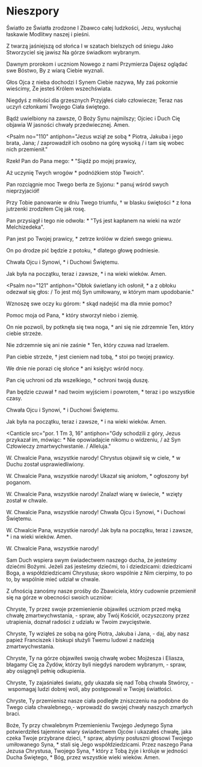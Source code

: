 # Nieszpory

<Opening />

<Hymn>

Światło ze Światła zrodzone
I Zbawco całej ludzkości,
Jezu, wysłuchaj łaskawie
Modlitwy naszej i pieśni.

Z twarzą jaśniejszą od słońca
I w szatach bielszych od śniegu
Jako Stworzyciel się jawisz
Na górze świadkom wybranym.

Dawnym prorokom i uczniom
Nowego z nami Przymierza
Dajesz oglądać swe Bóstwo,
By z wiarą Ciebie wyznali.

Głos Ojca z nieba dochodzi
I Synem Ciebie nazywa,
My zaś pokornie wieścimy,
Że jesteś Królem wszechświata.

Niegdyś z miłości dla grzesznych
Przyjąłeś ciało człowiecze;
Teraz nas uczyń członkami
Twojego Ciała świętego.

Bądź uwielbiony na zawsze,
O Boży Synu najmilszy;
Ojciec i Duch Cię objawia
W jasności chwały przedwiecznej. Amen.

</Hymn>

<Psalm
  no="110"
  antiphon="Jezus wziął ze sobą * Piotra, Jakuba i jego brata, Jana; / zaprowadził ich osobno na górę wysoką / i tam się wobec nich przemienił."
>

Rzekł Pan do Pana mego: \*
"Siądź po mojej prawicy,

Aż uczynię Twych wrogów \*
podnóżkiem stóp Twoich".

Pan rozciągnie moc Twego berła ze Syjonu: \*
panuj wśród swych nieprzyjaciół!

Przy Tobie panowanie w dniu Twego triumfu, †
w blasku świętości \*
z łona jutrzenki zrodziłem Cię jak rosę.

Pan przysiągł i tego nie odwoła: \*
"Tyś jest kapłanem na wieki na wzór Melchizedeka".

Pan jest po Twojej prawicy, \*
zetrze królów w dzień swego gniewu.

On po drodze pić będzie z potoku, \*
dlatego głowę podniesie.

Chwała Ojcu i Synowi, \*
i Duchowi Świętemu.

Jak była na początku, teraz i zawsze, \*
i na wieki wieków. Amen.

</Psalm>

<Psalm
  no="121"
  antiphon="Obłok świetlany ich osłonił, * a z obłoku odezwał się głos: / To jest mój Syn umiłowany, w którym mam upodobanie."
>

Wznoszę swe oczy ku górom: \*
skąd nadejść ma dla mnie pomoc?

Pomoc moja od Pana, \*
który stworzył niebo i ziemię.

On nie pozwoli, by potknęła się twa noga, \*
ani się nie zdrzemnie Ten, który ciebie strzeże.

Nie zdrzemnie się ani nie zaśnie \*
Ten, który czuwa nad Izraelem.

Pan ciebie strzeże, †
jest cieniem nad tobą, \*
stoi po twojej prawicy.

We dnie nie porazi cię słońce \*
ani księżyc wśród nocy.

Pan cię uchroni od zła wszelkiego, \*
ochroni twoją duszę.

Pan będzie czuwał †
nad twoim wyjściem i powrotem, \*
teraz i po wszystkie czasy.

Chwała Ojcu i Synowi, \*
i Duchowi Świętemu.

Jak była na początku, teraz i zawsze, \*
i na wieki wieków. Amen.

</Psalm>

<Canticle
  src="por. 1 Tm 3, 16"
  antiphon="Gdy schodzili z góry, Jezus przykazał im, mówiąc: * Nie opowiadajcie nikomu o widzeniu, / aż Syn Człowieczy zmartwychwstanie. / Alleluja."
>

W. Chwalcie Pana, wszystkie narody!
Chrystus objawił się w ciele, \*
w Duchu został usprawiedliwiony.

W. Chwalcie Pana, wszystkie narody!
Ukazał się aniołom, \*
ogłoszony był poganom.

W. Chwalcie Pana, wszystkie narody!
Znalazł wiarę w świecie, \*
wzięty został w chwale.

W. Chwalcie Pana, wszystkie narody!
Chwała Ojcu i Synowi, \*
i Duchowi Świętemu.

W. Chwalcie Pana, wszystkie narody!
Jak była na początku, teraz i zawsze, \*
i na wieki wieków. Amen.

W. Chwalcie Pana, wszystkie narody!

</Canticle>

<Reading src="Rz 8, 16-17">
  Sam Duch wspiera swym świadectwem naszego ducha, że jesteśmy dziećmi Bożymi.
  Jeżeli zaś jesteśmy dziećmi, to i dziedzicami: dziedzicami Boga, a
  współdziedzicami Chrystusa; skoro wspólnie z Nim cierpimy, to po to, by
  wspólnie mieć udział w chwale.
</Reading>

<Responsory
  a="Przed Panem kroczą majestat i piękno."
  b="Alleluja, alleluja"
  c="Potęga i blask w Jego przybytku."
/>

<Magnificat antiphon="Uczniowie usłyszawszy głos * upadli na twarz i bardzo się zlękli, / a Jezus zbliżył się do nich, dotknął ich i rzekł: / Wstańcie, nie lękajcie się. / Alleluja." />

<Intercessions response="Swoją światłością rozprosz nasze mroki.">

Z ufnością zanośmy nasze prośby do Zbawiciela, który cudownie przemienił się na górze w obecności swoich uczniów:

Chryste, Ty przez swoje przemienienie objawiłeś uczniom przed męką chwałę zmartwychwstania,
- spraw, aby Twój Kościół, oczyszczony przez utrapienia, doznał radości z udziału w Twoim zwycięstwie.

Chryste, Ty wziąłeś ze sobą na górę Piotra, Jakuba i Jana,
- daj, aby nasz papież Franciszek i biskupi służyli Twemu ludowi z nadzieją zmartwychwstania.

Chryste, Ty na górze objawiłeś swoją chwałę wobec Mojżesza i Eliasza, błagamy Cię za Żydów, którzy byli niegdyś narodem wybranym,
- spraw, aby osiągnęli pełnię odkupienia.

Chryste, Ty zajaśniałeś światu, gdy ukazała się nad Tobą chwała Stwórcy,
- wspomagaj ludzi dobrej woli, aby postępowali w Twojej światłości.

Chryste, Ty przemienisz nasze ciała podległe zniszczeniu na podobne do Twego ciała chwalebnego,- wprowadź do swojej chwały naszych zmarłych braci.

</Intercessions>

<Prayer>
  Boże, Ty przy chwalebnym Przemienieniu Twojego Jedynego Syna potwierdziłeś
  tajemnice wiary świadectwem Ojców i ukazałeś chwałę, jaka czeka Twoje
  przybrane dzieci, † spraw, abyśmy posłuszni głosowi Twojego umiłowanego Syna,
  * stali się Jego współdziedzicami. Przez naszego Pana Jezusa Chrystusa,
  Twojego Syna, † który z Tobą żyje i króluje w jedności Ducha Świętego, * Bóg,
  przez wszystkie wieki wieków. Amen.
</Prayer>

<Dismissal />
